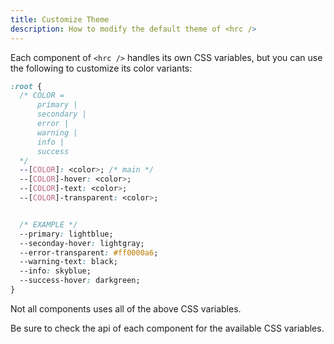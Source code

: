 ```yaml
---
title: Customize Theme
description: How to modify the default theme of <hrc />
---
```


Each component of `<hrc />` handles its own CSS variables, but you can use the
following to customize its color variants:

```css
:root {
  /* COLOR =
      primary |
      secondary |
      error |
      warning |
      info |
      success
  */
  --[COLOR]: <color>; /* main */
  --[COLOR]-hover: <color>;
  --[COLOR]-text: <color>;
  --[COLOR]-transparent: <color>;


  /* EXAMPLE */
  --primary: lightblue;
  --seconday-hover: lightgray;
  --error-transparent: #ff0000a6;
  --warning-text: black;
  --info: skyblue;
  --success-hover: darkgreen;
}
```

<Aside>
  Not all components uses all of the above CSS variables.

  Be sure to check the api of each component for the available CSS variables.
</Aside>
